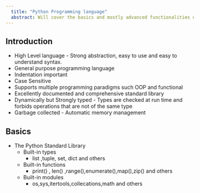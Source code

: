 ```yaml
---
  title: "Python Programming language"
  abstract: Will cover the basics and mostly advanced functionalities of python as well as the libraries and that are commonly used and important, Wont be adding machine learning libraries and will keep it restricted to purely to the programming language 
---
```


## Introduction

-   High Level language - Strong abstraction, easy to use and easy to understand syntax.
-   General purpose programming language
-   Indentation important
-   Case Sensitive
-   Supports multiple programming paradigms such OOP and functional
-   Excellently documented and comprehensive standard library
-   Dynamically but Strongly typed - Types are checked at run time and forbids operations that are not of the same type
-   Garbage collected - Automatic memory management

## Basics

 * The Python Standard Library
    * Built-in types
        * list ,tuple, set, dict and others
    * Built-in functions
        * print() , len() ,range(),enumerate(),map(),zip() and others
    * Built-in modules
        * os,sys,itertools,collecations,math and others
        
